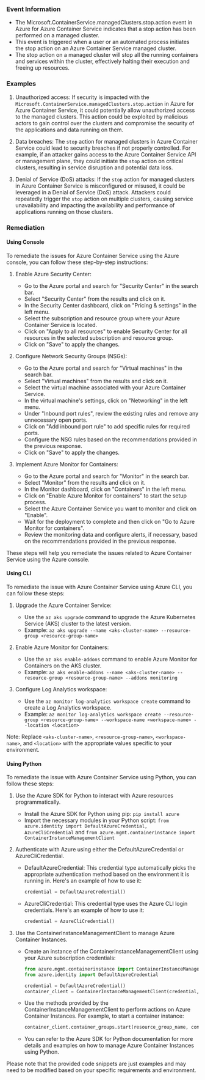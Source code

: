 
### Event Information

- The Microsoft.ContainerService.managedClusters.stop.action event in Azure for Azure Container Service indicates that a stop action has been performed on a managed cluster.
- This event is triggered when a user or an automated process initiates the stop action on an Azure Container Service managed cluster.
- The stop action on a managed cluster will stop all the running containers and services within the cluster, effectively halting their execution and freeing up resources.


### Examples

1. Unauthorized access: If security is impacted with the `Microsoft.ContainerService.managedClusters.stop.action` in Azure for Azure Container Service, it could potentially allow unauthorized access to the managed clusters. This action could be exploited by malicious actors to gain control over the clusters and compromise the security of the applications and data running on them.

2. Data breaches: The `stop` action for managed clusters in Azure Container Service could lead to security breaches if not properly controlled. For example, if an attacker gains access to the Azure Container Service API or management plane, they could initiate the `stop` action on critical clusters, resulting in service disruption and potential data loss.

3. Denial of Service (DoS) attacks: If the `stop` action for managed clusters in Azure Container Service is misconfigured or misused, it could be leveraged in a Denial of Service (DoS) attack. Attackers could repeatedly trigger the `stop` action on multiple clusters, causing service unavailability and impacting the availability and performance of applications running on those clusters.

### Remediation

#### Using Console

To remediate the issues for Azure Container Service using the Azure console, you can follow these step-by-step instructions:

1. Enable Azure Security Center:
   - Go to the Azure portal and search for "Security Center" in the search bar.
   - Select "Security Center" from the results and click on it.
   - In the Security Center dashboard, click on "Pricing & settings" in the left menu.
   - Select the subscription and resource group where your Azure Container Service is located.
   - Click on "Apply to all resources" to enable Security Center for all resources in the selected subscription and resource group.
   - Click on "Save" to apply the changes.

2. Configure Network Security Groups (NSGs):
   - Go to the Azure portal and search for "Virtual machines" in the search bar.
   - Select "Virtual machines" from the results and click on it.
   - Select the virtual machine associated with your Azure Container Service.
   - In the virtual machine's settings, click on "Networking" in the left menu.
   - Under "Inbound port rules", review the existing rules and remove any unnecessary open ports.
   - Click on "Add inbound port rule" to add specific rules for required ports.
   - Configure the NSG rules based on the recommendations provided in the previous response.
   - Click on "Save" to apply the changes.

3. Implement Azure Monitor for Containers:
   - Go to the Azure portal and search for "Monitor" in the search bar.
   - Select "Monitor" from the results and click on it.
   - In the Monitor dashboard, click on "Containers" in the left menu.
   - Click on "Enable Azure Monitor for containers" to start the setup process.
   - Select the Azure Container Service you want to monitor and click on "Enable".
   - Wait for the deployment to complete and then click on "Go to Azure Monitor for containers".
   - Review the monitoring data and configure alerts, if necessary, based on the recommendations provided in the previous response.

These steps will help you remediate the issues related to Azure Container Service using the Azure console.

#### Using CLI

To remediate the issue with Azure Container Service using Azure CLI, you can follow these steps:

1. Upgrade the Azure Container Service: 
   - Use the `az aks upgrade` command to upgrade the Azure Kubernetes Service (AKS) cluster to the latest version.
   - Example: `az aks upgrade --name <aks-cluster-name> --resource-group <resource-group-name>`

2. Enable Azure Monitor for Containers:
   - Use the `az aks enable-addons` command to enable Azure Monitor for Containers on the AKS cluster.
   - Example: `az aks enable-addons --name <aks-cluster-name> --resource-group <resource-group-name> --addons monitoring`

3. Configure Log Analytics workspace:
   - Use the `az monitor log-analytics workspace create` command to create a Log Analytics workspace.
   - Example: `az monitor log-analytics workspace create --resource-group <resource-group-name> --workspace-name <workspace-name> --location <location>`

Note: Replace `<aks-cluster-name>`, `<resource-group-name>`, `<workspace-name>`, and `<location>` with the appropriate values specific to your environment.

#### Using Python

To remediate the issue with Azure Container Service using Python, you can follow these steps:

1. Use the Azure SDK for Python to interact with Azure resources programmatically.
   - Install the Azure SDK for Python using pip: `pip install azure`
   - Import the necessary modules in your Python script: `from azure.identity import DefaultAzureCredential, AzureCliCredential` and `from azure.mgmt.containerinstance import ContainerInstanceManagementClient`

2. Authenticate with Azure using either the DefaultAzureCredential or AzureCliCredential.
   - DefaultAzureCredential: This credential type automatically picks the appropriate authentication method based on the environment it is running in. Here's an example of how to use it:
     ```python
     credential = DefaultAzureCredential()
     ```

   - AzureCliCredential: This credential type uses the Azure CLI login credentials. Here's an example of how to use it:
     ```python
     credential = AzureCliCredential()
     ```

3. Use the ContainerInstanceManagementClient to manage Azure Container Instances.
   - Create an instance of the ContainerInstanceManagementClient using your Azure subscription credentials:
     ```python
     from azure.mgmt.containerinstance import ContainerInstanceManagementClient
     from azure.identity import DefaultAzureCredential

     credential = DefaultAzureCredential()
     container_client = ContainerInstanceManagementClient(credential, subscription_id)
     ```

   - Use the methods provided by the ContainerInstanceManagementClient to perform actions on Azure Container Instances. For example, to start a container instance:
     ```python
     container_client.container_groups.start(resource_group_name, container_group_name)
     ```

   - You can refer to the Azure SDK for Python documentation for more details and examples on how to manage Azure Container Instances using Python.

Please note that the provided code snippets are just examples and may need to be modified based on your specific requirements and environment.

